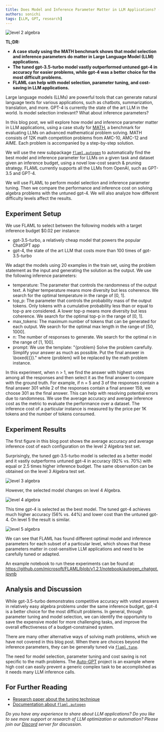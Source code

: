 ```yaml
---
title: Does Model and Inference Parameter Matter in LLM Applications? - A Case Study for MATH
authors: sonichi
tags: [LLM, GPT, research]
---
```


![level 2 algebra](img/level2algebra.png)

**TL;DR:**
* **A case study using the MATH benchmark shows that model selection and inference parameters do matter in Large Language Model (LLM) applications.**
* **The tuned gpt-3.5-turbo model vastly outperformed untuned gpt-4 in accuracy for easier problems, while gpt-4 was a better choice for the most difficult problems.**
* **FLAML can help with model selection, parameter tuning, and cost-saving in LLM applications.**


Large language models (LLMs) are powerful tools that can generate natural language texts for various applications, such as chatbots, summarization, translation, and more. GPT-4 is currently the state of the art LLM in the world. Is model selection irrelevant? What about inference parameters?

In this blog post, we will explore how model and inference parameter matter in LLM applications, using a case study for [MATH](https://datasets-benchmarks-proceedings.neurips.cc/paper/2021/hash/be83ab3ecd0db773eb2dc1b0a17836a1-Abstract-round2.html), a benchmark for evaluating LLMs on advanced mathematical problem solving. MATH consists of 12K math competition problems from AMC-10, AMC-12 and AIME. Each problem is accompanied by a step-by-step solution.

We will use the new subpackage [`flaml.autogen`](docs/Use-Cases/Auto-Generation) to automatically find the best model and inference parameter for LLMs on a given task and dataset given an inference budget, using a novel low-cost search & pruning strategy. FLAML currently supports all the LLMs from OpenAI, such as GPT-3.5 and GPT-4.

We will use FLAML to perform model selection and inference parameter tuning. Then we compare the performance and inference cost on solving algebra problems with the untuned gpt-4. We will also analyze how different difficulty levels affect the results.

## Experiment Setup

We use FLAML to select between the following models with a target inference budget $0.02 per instance:
- gpt-3.5-turbo, a relatively cheap model that powers the popular ChatGPT app
- gpt-4, the state of the art LLM that costs more than 100 times of gpt-3.5-turbo

We adapt the models using 20 examples in the train set, using the problem statement as the input and generating the solution as the output. We use the following inference parameters:

- temperature: The parameter that controls the randomness of the output text. A higher temperature means more diversity but less coherence. We search for the optimal temperature in the range of [0, 1].
- top_p: The parameter that controls the probability mass of the output tokens. Only tokens with a cumulative probability less than or equal to top-p are considered. A lower top-p means more diversity but less coherence. We search for the optimal top-p in the range of [0, 1].
- max_tokens: The maximum number of tokens that can be generated for each output. We search for the optimal max length in the range of [50, 1000].
- n: The number of responses to generate. We search for the optimal n in the range of [1, 100].
- prompt: We use the template: "{problem} Solve the problem carefully. Simplify your answer as much as possible. Put the final answer in \\boxed{{}}." where {problem} will be replaced by the math problem instance.

In this experiment, when n > 1, we find the answer with highest votes among all the responses and then select it as the final answer to compare with the ground truth. For example, if n = 5 and 3 of the responses contain a final answer 301 while 2 of the responses contain a final answer 159, we choose 301 as the final answer. This can help with resolving potential errors due to randomness. We use the average accuracy and average inference cost as the metric to evaluate the performance over a dataset. The inference cost of a particular instance is measured by the price per 1K tokens and the number of tokens consumed.

## Experiment Results

The first figure in this blog post shows the average accuracy and average inference cost of each configuration on the level 2 Algebra test set.

Surprisingly, the tuned gpt-3.5-turbo model is selected as a better model and it vastly outperforms untuned gpt-4 in accuracy (92% vs. 70%) with equal or 2.5 times higher inference budget.
The same observation can be obtained on the level 3 Algebra test set.

![level 3 algebra](img/level3algebra.png)

However, the selected model changes on level 4 Algebra.

![level 4 algebra](img/level4algebra.png)

This time gpt-4 is selected as the best model. The tuned gpt-4 achieves much higher accuracy (56% vs. 44%) and lower cost than the untuned gpt-4.
On level 5 the result is similar.

![level 5 algebra](img/level5algebra.png)

We can see that FLAML has found different optimal model and inference parameters for each subset of a particular level, which shows that these parameters matter in cost-sensitive LLM applications and need to be carefully tuned or adapted.

An example notebook to run these experiments can be found at: https://github.com/microsoft/FLAML/blob/v1.2.1/notebook/autogen_chatgpt.ipynb

## Analysis and Discussion

While gpt-3.5-turbo demonstrates competitive accuracy with voted answers in relatively easy algebra problems under the same inference budget, gpt-4 is a better choice for the most difficult problems. In general, through parameter tuning and model selection, we can identify the opportunity to save the expensive model for more challenging tasks, and improve the overall effectiveness of a budget-constrained system.

There are many other alternative ways of solving math problems, which we have not covered in this blog post. When there are choices beyond the inference parameters, they can be generally tuned via [`flaml.tune`](docs/Use-Cases/Tune-User-Defined-Function).

The need for model selection, parameter tuning and cost saving is not specific to the math problems. The [Auto-GPT](https://github.com/Significant-Gravitas/Auto-GPT) project is an example where high cost can easily prevent a generic complex task to be accomplished as it needs many LLM inference calls.

## For Further Reading

* [Research paper about the tuning technique](https://arxiv.org/abs/2303.04673)
* [Documentation about `flaml.autogen`](/docs/Use-Cases/Auto-Generation)

*Do you have any experience to share about LLM applications? Do you like to see more support or research of LLM optimization or automation? Please join our [Discord](https://discord.gg/Cppx2vSPVP) server for discussion.*
